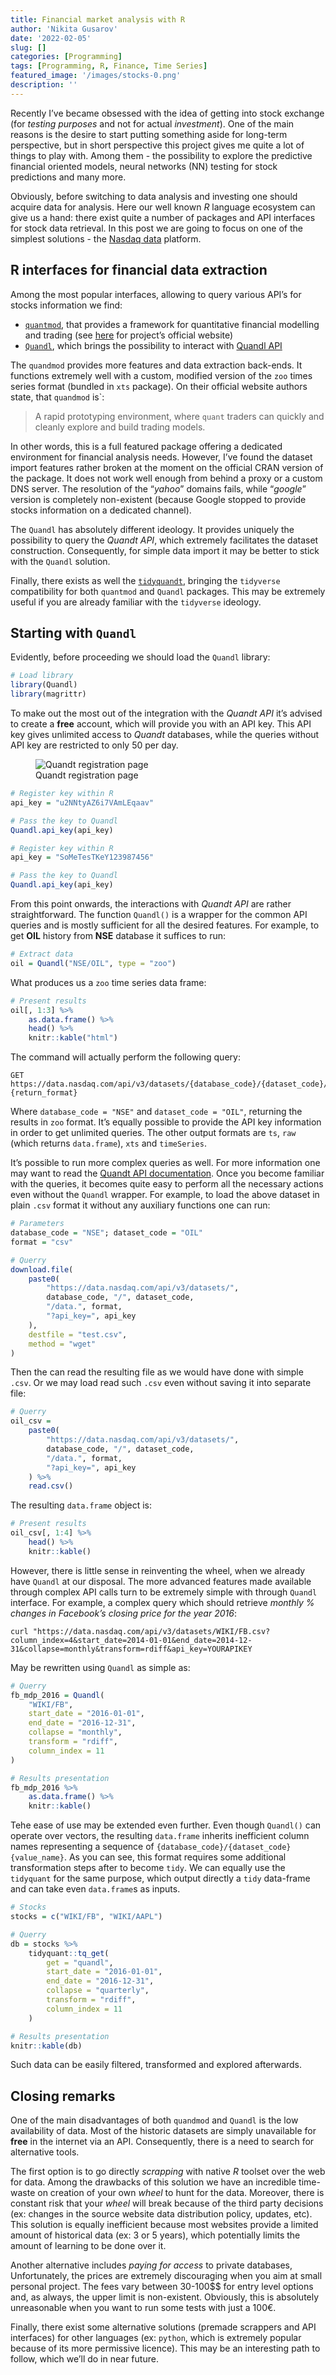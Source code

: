 ```yaml
---
title: Financial market analysis with R
author: 'Nikita Gusarov'
date: '2022-02-05'
slug: []
categories: [Programming]
tags: [Programming, R, Finance, Time Series]
featured_image: '/images/stocks-0.png'
description: ''
---
```




Recently I've became obsessed with the idea of getting into stock exchange (for *testing purposes* and not for actual *investment*). 
One of the main reasons is the desire to start putting something aside for long-term  perspective, but in short perspective this project gives me quite a lot of things to play with. 
Among them - the possibility to explore the predictive financial oriented models, neural networks (NN) testing for stock predictions and many more. 

Obviously, before switching to data analysis and investing one should acquire data for analysis. 
Here our well known *R* language ecosystem can give us a hand: there exist quite a number of packages and API interfaces for stock data retrieval. 
In this post we are going to focus on one of the simplest solutions - the [Nasdaq data](https://data.nasdaq.com/) platform. 



## R interfaces for financial data extraction

Among the most popular interfaces, allowing to query various API's for stocks information we find:

- [`quantmod`](https://github.com/joshuaulrich/quantmod), that provides a framework for quantitative financial modelling and trading (see [here](https://www.quantmod.com/) for project's official website)
- [`Quandl`](https://github.com/quandl/quandl-r), which brings the possibility to interact with [Quandl API](https://docs.data.nasdaq.com/)

The `quandmod` provides more features and data extraction back-ends. 
It functions extremely well with a custom, modified version of the `zoo` times series format (bundled in `xts` package). 
On their official website authors state, that `quandmod` is`:

> A rapid prototyping environment, where `quant` traders can quickly and cleanly explore and build trading models. 

In other words, this is a full featured package offering a dedicated environment for financial analysis needs. 
However, I've found the dataset import features rather broken at the moment on the official CRAN version of the package. 
It does not work well enough from behind a proxy or a custom DNS server. 
The resolution of the "*yahoo*" domains fails, while "*google*" version is completely non-existent (because Google stopped to provide stocks information on a dedicated channel). 

The `Quandl` has absolutely different ideology. 
It provides uniquely the possibility to query the *Quandt API*, which extremely facilitates the dataset construction. 
Consequently, for simple data import it may be better to stick with the `Quandl` solution. 

Finally, there exists as well the [`tidyquandt`](https://github.com/business-science/tidyquant), bringing the `tidyverse` compatibility for both `quantmod` and `Quandl` packages. 
This may be extremely useful if you are already familiar with the `tidyverse` ideology. 

## Starting with `Quandl`

Evidently, before proceeding we should load the `Quandl` library:

```r
# Load library
library(Quandl)
library(magrittr)
```

To make out the most out of the integration with the *Quandt API* it's advised to create a **free** account, which will provide you with an API key. 
This API key gives unlimited access to *Quandt* databases, while the queries without API key are restricted to only 50 per day. 

![Quandt registration page](/images/quandl-reg.png)

```r
# Register key within R
api_key = "u2NNtyAZ6i7VAmLEqaav"

# Pass the key to Quandl
Quandl.api_key(api_key)
```

```r
# Register key within R
api_key = "SoMeTesTKeY123987456"

# Pass the key to Quandl
Quandl.api_key(api_key)
```

<!-- 
In this post an API key from a testing profile is used, by the time the contents are published the profile does not exists anymore (so no point in attempting to connect with it to the server). 
-->

From this point onwards, the interactions with *Quandt API* are rather straightforward. 
The function `Quandl()` is a wrapper for the common API queries and is mostly sufficient for all the desired features. 
For example, to get **OIL** history from **NSE** database it suffices to run:

```r
# Extract data
oil = Quandl("NSE/OIL", type = "zoo")
```

What produces us a `zoo` time series data frame: 

```r
# Present results
oil[, 1:3] %>% 
    as.data.frame() %>%
    head() %>%
    knitr::kable("html")
```

The command will actually perform the following query:

```
GET https://data.nasdaq.com/api/v3/datasets/{database_code}/{dataset_code}/data.{return_format}
```

Where `database_code = "NSE"` and `dataset_code = "OIL"`, returning the results in `zoo` format. 
It's equally possible to provide the API key information in order to get unlimited queries. 
The other output formats are `ts`, `raw` (which returns `data.frame`), `xts` and `timeSeries`. 

It's possible to run more complex queries as well. 
For more information one may want to read the [Quandt API documentation](https://docs.data.nasdaq.com/docs/in-depth-usage). 
Once you become familiar with the queries, it becomes quite easy to perform all the necessary actions even without the `Quandl` wrapper. 
For example, to load the above dataset in plain `.csv` format it without any auxiliary functions one can run:

```r
# Parameters
database_code = "NSE"; dataset_code = "OIL"
format = "csv"
```

```r
# Querry
download.file(
    paste0(
        "https://data.nasdaq.com/api/v3/datasets/",
        database_code, "/", dataset_code, 
        "/data.", format,
        "?api_key=", api_key
    ),
    destfile = "test.csv",
    method = "wget"
)
```

Then the can read the resulting file as we would have done with simple `.csv`. 
Or we may load read such `.csv` even without saving it into separate file:

```r
# Querry
oil_csv = 
    paste0(
        "https://data.nasdaq.com/api/v3/datasets/",
        database_code, "/", dataset_code, 
        "/data.", format,
        "?api_key=", api_key
    ) %>%
    read.csv() 
```

The resulting `data.frame` object is:

```r
# Present results
oil_csv[, 1:4] %>% 
    head() %>%
    knitr::kable()
```

However, there is little sense in reinventing the wheel, when we already have `Quandl` at our disposal. 
The more advanced features made available through complex API calls turn to be extremely simple with through `Quandl` interface. 
For example, a complex query which should retrieve *monthly % changes in Facebook's closing price for the year 2016*:

```
curl "https://data.nasdaq.com/api/v3/datasets/WIKI/FB.csv?column_index=4&start_date=2014-01-01&end_date=2014-12-31&collapse=monthly&transform=rdiff&api_key=YOURAPIKEY
```

May be rewritten using `Quandl` as simple as:

```r
# Querry
fb_mdp_2016 = Quandl(
    "WIKI/FB", 
    start_date = "2016-01-01", 
    end_date = "2016-12-31",
    collapse = "monthly",
    transform = "rdiff",
    column_index = 11
)

# Results presentation
fb_mdp_2016 %>% 
    as.data.frame() %>% 
    knitr::kable()
```

Tehe ease of use may be extended even further. 
Even though `Quandl()` can operate over vectors, the resulting `data.frame` inherits inefficient column names representing a sequence of `{database_code}/{dataset_code} {value_name}`. 
As you can see, this format requires some additional transformation steps after to become `tidy`. 
We can equally use the `tidyquant` for the same purpose, which output directly a `tidy` data-frame and can take even `data.frame`s as inputs. 

```r
# Stocks
stocks = c("WIKI/FB", "WIKI/AAPL")

# Querry
db = stocks %>%
    tidyquant::tq_get(
        get = "quandl",
        start_date = "2016-01-01", 
        end_date = "2016-12-31",
        collapse = "quarterly",
        transform = "rdiff",
        column_index = 11
    )

# Results presentation
knitr::kable(db)
```

Such data can be easily filtered, transformed and explored afterwards. 

## Closing remarks

One of the main disadvantages of both `quandmod` and `Quandl` is the low availability of data. 
Most of the historic datasets are simply unavailable for **free** in the internet via an API. 
Consequently, there is a need to search for alternative tools.

The first option is to go directly *scrapping* with native *R* toolset over the web for data. 
Among the drawbacks of this solution we have an incredible time-waste on creation of your own *wheel* to hunt for the data. 
Moreover, there is constant risk that your *wheel* will break because of the third party decisions (ex: changes in the source website data distribution policy, updates, etc). 
This solution is equally inefficient because most websites provide a limited amount of historical data (ex: 3 or 5 years), which potentially limits the amount of learning to be done over it. 

Another alternative includes *paying for access* to private databases, 
Unfortunately, the prices are extremely discouraging when you aim at small personal project. 
The fees vary between 30-100$$ for entry level options and, as always, the upper limit is non-existent. 
Obviously, this is absolutely unreasonable when you want to run some tests with just a 100€.

Finally, there exist some alternative solutions (premade scrappers and API interfaces) for other languages 
(ex: `python`, which is extremely popular because of its more permissive licence). 
This may be an interesting path to follow, which we'll do in near future. 